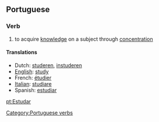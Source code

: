 ==Portuguese==
===Verb===
#to acquire [[knowledge]] on a subject through [[concentration]]

====Translations====
*Dutch: [[studeren]], [[instuderen]]
*[[English]]: [[study]]
*French: [[étudier]]
*[[Italian]]: [[studiare]]
*Spanish: [[estudiar]]

[[Category:Portuguese verbs]]

[[pt:Estudar]]